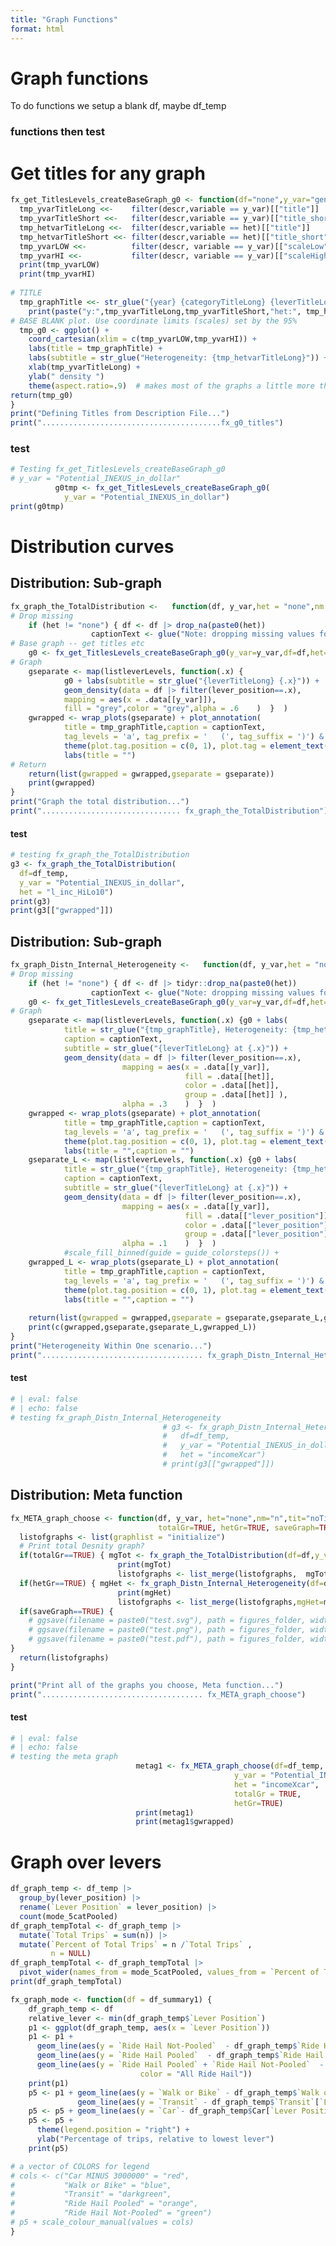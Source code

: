 ```yaml
---
title: "Graph Functions"
format: html
---
```


# Graph functions

To do functions we setup a blank df, maybe df_temp

### functions then test

# Get titles for any graph

```r
fx_get_TitlesLevels_createBaseGraph_g0 <- function(df="none",y_var="generic",het="none",tit="none") {
  tmp_yvarTitleLong <<-    filter(descr,variable == y_var)[["title"]]
  tmp_yvarTitleShort <<-   filter(descr,variable == y_var)[["title_short"]]
  tmp_hetvarTitleLong <<-  filter(descr,variable == het)[["title"]]
  tmp_hetvarTitleShort <<- filter(descr,variable == het)[["title_short"]]
  tmp_yvarLOW <<-          filter(descr, variable == y_var)[["scaleLow"]]
  tmp_yvarHI <<-           filter(descr, variable == y_var)[["scaleHigh"]]
  print(tmp_yvarLOW)
  print(tmp_yvarHI)
  
# TITLE
  tmp_graphTitle <<- str_glue("{year} {categoryTitleLong} {leverTitleLong}; Outcome: {tmp_yvarTitleLong}")
    print(paste("y:",tmp_yvarTitleLong,tmp_yvarTitleShort,"het:", tmp_hetvarTitleLong,tmp_hetvarTitleShort))
# BASE BLANK plot. Use coordinate limits (scales) set by the 95% 
  tmp_g0 <- ggplot() +
    coord_cartesian(xlim = c(tmp_yvarLOW,tmp_yvarHI)) +
    labs(title = tmp_graphTitle) +
    labs(subtitle = str_glue("Heterogeneity: {tmp_hetvarTitleLong}")) +
    xlab(tmp_yvarTitleLong) + 
    ylab(" density ")
    theme(aspect.ratio=.9)  # makes most of the graphs a little more than square
return(tmp_g0)
}
print("Defining Titles from Description File...")
print("........................................fx_g0_titles")
```

### test

```r
# Testing fx_get_TitlesLevels_createBaseGraph_g0
# y_var = "Potential_INEXUS_in_dollar"
          g0tmp <- fx_get_TitlesLevels_createBaseGraph_g0(
            y_var = "Potential_INEXUS_in_dollar")
print(g0tmp)
```

# Distribution curves

## Distribution: Sub-graph

```r
fx_graph_the_TotalDistribution <-   function(df, y_var,het = "none",nm = "n",tit = "noTitle",           ...) {
# Drop missing
    if (het != "none") { df <- df |> drop_na(paste0(het))
                  captionText <- glue("Note: dropping missing values for {het}") }     # drop obs that are missing the het var
# Base graph -- get titles etc  
    g0 <- fx_get_TitlesLevels_createBaseGraph_g0(y_var=y_var,df=df,het=het,tit=tit)
# Graph
    gseparate <- map(listleverLevels, function(.x) {
            g0 + labs(subtitle = str_glue("{leverTitleLong} {.x}")) +
            geom_density(data = df |> filter(lever_position==.x),
            mapping = aes(x = .data[[y_var]]),
            fill = "grey",color = "grey",alpha = .6    )  }  )
    gwrapped <- wrap_plots(gseparate) + plot_annotation(
            title = tmp_graphTitle,caption = captionText,
            tag_levels = 'a', tag_prefix = '   (', tag_suffix = ')') &
            theme(plot.tag.position = c(0, 1), plot.tag = element_text(size = 8, hjust = 0, vjust = 0)) &
            labs(title = "")
# Return    
    return(list(gwrapped = gwrapped,gseparate = gseparate))
    print(gwrapped)
}
print("Graph the total distribution...")
print("............................... fx_graph_the_TotalDistribution")
```

#### test

```r
# testing fx_graph_the_TotalDistribution
g3 <- fx_graph_the_TotalDistribution(
  df=df_temp,
  y_var = "Potential_INEXUS_in_dollar",
  het = "l_inc_HiLo10")
print(g3)
print(g3[["gwrapped"]])
```

## Distribution: Sub-graph

```r
fx_graph_Distn_Internal_Heterogeneity <-   function(df, y_var,het = "none",nm = "n",tit = "noTitle",           ...) {
# Drop missing
    if (het != "none") { df <- df |> tidyr::drop_na(paste0(het))  
                  captionText <- glue("Note: dropping missing values for {het}") }     # drop obs that are missing the het var
    g0 <- fx_get_TitlesLevels_createBaseGraph_g0(y_var=y_var,df=df,het=het,tit=tit)
# Graph
    gseparate <- map(listleverLevels, function(.x) {g0 + labs(
            title = str_glue("{tmp_graphTitle}, Heterogeneity: {tmp_hetvarTitleLong} "),
            caption = captionText,
            subtitle = str_glue("{leverTitleLong} at {.x}")) +
            geom_density(data = df |> filter(lever_position==.x),
                         mapping = aes(x = .data[[y_var]],
                                       fill = .data[[het]],
                                       color = .data[[het]],
                                       group = .data[[het]] ), 
                         alpha = .3    )  }  )
    gwrapped <- wrap_plots(gseparate) + plot_annotation(
            title = tmp_graphTitle,caption = captionText,
            tag_levels = 'a', tag_prefix = '   (', tag_suffix = ')') &
            theme(plot.tag.position = c(0, 1), plot.tag = element_text(size = 8, hjust = 0, vjust = 0)) &
            labs(title = "",caption = "")
    gseparate_L <- map(listleverLevels, function(.x) {g0 + labs(
            title = str_glue("{tmp_graphTitle}, Heterogeneity: {tmp_hetvarTitleLong} "),
            caption = captionText,
            subtitle = str_glue("{leverTitleLong} at {.x}")) +
            geom_density(data = df |> filter(lever_position==.x),
                         mapping = aes(x = .data[[y_var]],
                                       fill = .data[["lever_position"]],
                                       color = .data[["lever_position"]],
                                       group = .data[["lever_position"]] ), 
                         alpha = .1    )  }  )
            #scale_fill_binned(guide = guide_colorsteps()) +
    gwrapped_L <- wrap_plots(gseparate_L) + plot_annotation(
            title = tmp_graphTitle,caption = captionText,
            tag_levels = 'a', tag_prefix = '   (', tag_suffix = ')') &
            theme(plot.tag.position = c(0, 1), plot.tag = element_text(size = 8, hjust = 0, vjust = 0)) &
            labs(title = "",caption = "")
  
    return(list(gwrapped = gwrapped,gseparate = gseparate,gseparate_L,gwrapped_L))
    print(c(gwrapped,gseparate,gseparate_L,gwrapped_L))
}
print("Heterogeneity Within One scenario...")
print(".................................... fx_graph_Distn_Internal_Heterogeneity")
```

#### test

```r
# | eval: false
# | echo: false
# testing fx_graph_Distn_Internal_Heterogeneity
                                  # g3 <- fx_graph_Distn_Internal_Heterogeneity(
                                  #   df=df_temp,
                                  #   y_var = "Potential_INEXUS_in_dollar",
                                  #   het = "incomeXcar")
                                  # print(g3[["gwrapped"]])
```

## Distribution: Meta function

```r
fx_META_graph_choose <- function(df, y_var, het="none",nm="n",tit="noTitle",
                                 totalGr=TRUE, hetGr=TRUE, saveGraph=TRUE) {
  listofgraphs <- list(graphlist = "initialize")
  # Print total Desnity graph?
  if(totalGr==TRUE) { mgTot <- fx_graph_the_TotalDistribution(df=df,y_var=y_var,het=het,tit=tit) 
                        print(mgTot)
                        listofgraphs <- list_merge(listofgraphs,  mgTot) }
  if(hetGr==TRUE) { mgHet <- fx_graph_Distn_Internal_Heterogeneity(df=df,y_var=y_var,het=het,tit=tit) 
                        print(mgHet)
                        listofgraphs <- list_merge(listofgraphs,mgHet=mgHet) }
  if(saveGraph==TRUE) {   
    # ggsave(filename = paste0("test.svg"), path = figures_folder, width  = dev.size("in")[1], height = dev.size("in")[2])
    # ggsave(filename = paste0("test.png"), path = figures_folder, width  = dev.size("in")[1], height = dev.size("in")[2])
    # ggsave(filename = paste0("test.pdf"), path = figures_folder, width  = dev.size("in")[1], height = dev.size("in")[2])
}
  return(listofgraphs)
}

print("Print all of the graphs you choose, Meta function...")
print(".................................... fx_META_graph_choose")

```

#### test

```r
# | eval: false
# | echo: false
# testing the meta graph
                            metag1 <- fx_META_graph_choose(df=df_temp,
                                                  y_var = "Potential_INEXUS_in_dollar",
                                                  het = "incomeXcar",
                                                  totalGr = TRUE,
                                                  hetGr=TRUE)
                            print(metag1)
                            print(metag1$gwrapped)
```

# Graph over levers

```r
df_graph_temp <- df_temp |> 
  group_by(lever_position) |> 
  rename(`Lever Position` = lever_position) |> 
  count(mode_5catPooled)
df_graph_tempTotal <- df_graph_temp |> 
  mutate(`Total Trips` = sum(n)) |> 
  mutate(`Percent of Total Trips` = n /`Total Trips` ,
         n = NULL)
df_graph_tempTotal <- df_graph_tempTotal |> 
  pivot_wider(names_from = mode_5catPooled, values_from = `Percent of Total Trips`) 
print(df_graph_tempTotal)
```

```r
fx_graph_mode <- function(df = df_summary1) {
    df_graph_temp <- df
    relative_lever <- min(df_graph_temp$`Lever Position`)
    p1 <- ggplot(df_graph_temp, aes(x = `Lever Position`))
    p1 <- p1 + 
      geom_line(aes(y = `Ride Hail Not-Pooled`  - df_graph_temp$`Ride Hail Not-Pooled`[`Lever Position`==relative_lever], color = "Ride Hail Not-Pooled")) +
      geom_line(aes(y = `Ride Hail Pooled`  - df_graph_temp$`Ride Hail Pooled`[`Lever Position`==relative_lever],     color = "Ride Hail Pooled")) +
      geom_line(aes(y = `Ride Hail Pooled` + `Ride Hail Not-Pooled`  - df_graph_temp$`Ride Hail Pooled`[`Lever Position`==relative_lever]  - df_graph_temp$`Ride Hail Not-Pooled`[`Lever Position`==relative_lever],     
                             color = "All Ride Hail"))
    print(p1)
    p5 <- p1 + geom_line(aes(y = `Walk or Bike` - df_graph_temp$`Walk or Bike`[`Lever Position`==relative_lever], color = "Walk or Bike")) +
               geom_line(aes(y = `Transit` - df_graph_temp$`Transit`[`Lever Position`==relative_lever] , color = "Transit"))
    p5 <- p5 + geom_line(aes(y = `Car`- df_graph_temp$Car[`Lever Position`==relative_lever] , color = "Car"))
    p5 <- p5 +
      theme(legend.position = "right") +
      ylab("Percentage of trips, relative to lowest lever")
    print(p5) 

# a vector of COLORS for legend
# cols <- c("Car MINUS 3000000" = "red", 
#           "Walk or Bike" = "blue", 
#           "Transit" = "darkgreen", 
#           "Ride Hail Pooled" = "orange",
#           "Ride Hail Not-Pooled" = "green")
# p5 + scale_colour_manual(values = cols)
}
```

```r

```
